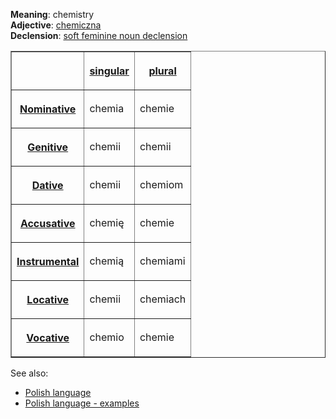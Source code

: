 '''Meaning''': chemistry<br>
'''Adjective''': [[Polish word - chemiczna|chemiczna]]<br>
'''Declension''': [[Polish language - soft feminine noun declension|soft feminine noun declension]]

<table border=1>
<tr><th><th>[[Polish language - singular number|singular]]<th>[[Polish language - plural number|plural]]</tr>
<tr><th>[[Polish language - nominative|Nominative]]<td>chemia<td>chemie</tr>
<tr><th>[[Polish language - genitive|Genitive]]<td>chemii<td>chemii</tr>
<tr><th>[[Polish language - dative|Dative]]<td>chemii<td>chemiom</tr>
<tr><th>[[Polish language - accusative|Accusative]]<td>chemię<td>chemie</tr>
<tr><th>[[Polish language - instrumental|Instrumental]]<td>chemią<td>chemiami</tr>
<tr><th>[[Polish language - locative|Locative]]<td>chemii<td>chemiach</tr>
<tr><th>[[Polish language - vocative|Vocative]]<td>chemio<td>chemie</tr>
</table>

See also:
* [[Polish language]]
* [[Polish language - examples]]